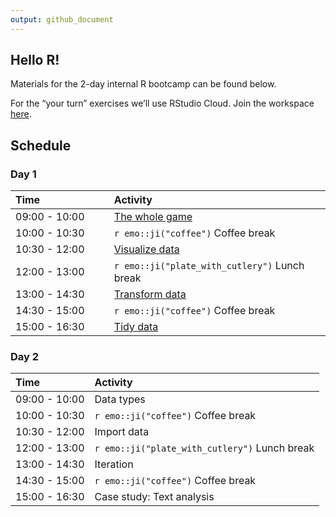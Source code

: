 ```yaml
---
output: github_document
---
```


## Hello R!

Materials for the 2-day internal R bootcamp can be found below.

For the "your turn" exercises we'll use RStudio Cloud. Join the workspace 
[here](https://rstd.io/bootcamper-cloud).

## Schedule

### Day 1

| Time          | Activity                     |
| :------------ | :--------------------------- |
| 09:00 - 10:00 | [The whole game](https://rstudio-education.github.io/bootcamper/slides/01-whole-game/01-whole-game.html)   |
| 10:00 - 10:30 | `r emo::ji("coffee")` Coffee break |
| 10:30 - 12:00 | [Visualize data](https://rstudio-education.github.io/bootcamper/slides/02-visualize-data/02-visualize-data.html)  |
| 12:00 - 13:00 | `r emo::ji("plate_with_cutlery")` Lunch break |
| 13:00 - 14:30 | [Transform data](https://rstudio-education.github.io/bootcamper/slides/03-transform-data/03-transform-data.html)  |
| 14:30 - 15:00 | `r emo::ji("coffee")` Coffee break |
| 15:00 - 16:30 | [Tidy data](https://rstudio-education.github.io/bootcamper/slides/04-tidy-data/04-tidy-data.html)       |

### Day 2

| Time          | Activity                     |
| :------------ | :--------------------------- |
| 09:00 - 10:00 | Data types                   |
| 10:00 - 10:30 | `r emo::ji("coffee")` Coffee break |
| 10:30 - 12:00 | Import data                  |
| 12:00 - 13:00 | `r emo::ji("plate_with_cutlery")` Lunch break |
| 13:00 - 14:30 | Iteration                    |
| 14:30 - 15:00 | `r emo::ji("coffee")` Coffee break |
| 15:00 - 16:30 | Case study: Text analysis    |
